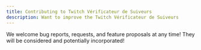 ```yaml
---
title: Contributing to Twitch Vérificateur de Suiveurs
description: Want to improve the Twitch Vérificateur de Suiveurs
---
```


We welcome bug reports, requests, and feature proposals at any time! They will be considered and potentially incorporated!
